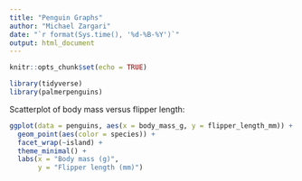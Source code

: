 ```yaml
---
title: "Penguin Graphs"
author: "Michael Zargari"
date: "`r format(Sys.time(), '%d-%B-%Y')`"
output: html_document
---
```


```r
knitr::opts_chunk$set(echo = TRUE)
```

```r
library(tidyverse)
library(palmerpenguins)
```

Scatterplot of body mass versus flipper length:

```r
ggplot(data = penguins, aes(x = body_mass_g, y = flipper_length_mm)) + 
  geom_point(aes(color = species)) +
  facet_wrap(~island) +
  theme_minimal() +
  labs(x = "Body mass (g)",
       y = "Flipper length (mm)")
```

